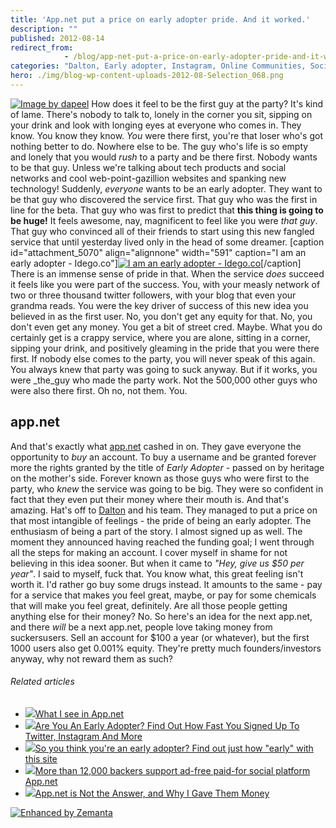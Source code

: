 ```yaml
---
title: 'App.net put a price on early adopter pride. And it worked.'
description: ""
published: 2012-08-14
redirect_from: 
            - /blog/app-net-put-a-price-on-early-adopter-pride-and-it-worked/swizec/5066
categories: "Dalton, Early adopter, Instagram, Online Communities, Social network, Twitter, Uncategorized"
hero: ./img/blog-wp-content-uploads-2012-08-Selection_068.png
---
```

[![Image by  dapeel](http://farm1.staticflickr.com/55/157384488_a42dfd77b9_z.jpg?zz=1 "Image by  dapeel")](http://www.flickr.com/photos/dapeel/157384488/sizes/z/in/photostream/) How does it feel to be the first guy at the party? It&#x27;s kind of lame. There&#x27;s nobody to talk to, lonely in the corner you sit, sipping on your drink and look with longing eyes at everyone who comes in. They know. You know they know. _You_ were there first, you&#x27;re that loser who&#x27;s got nothing better to do. Nowhere else to be. The guy who&#x27;s life is so empty and lonely that you would _rush_ to a party and be there first. Nobody wants to be that guy. Unless we&#x27;re talking about tech products and social networks and cool web-point-gazillion websites and spanking new technology! Suddenly, _everyone_ wants to be an early adopter. They want to be that guy who discovered the service first. That guy who was the first in line for the beta. That guy who was first to predict that **this thing is going to be huge!** It feels awesome, nay, magnificent to feel like you were _that guy_. That guy who convinced all of their friends to start using this new fangled service that until yesterday lived only in the head of some dreamer. \[caption id=&quot;attachment_5070&quot; align=&quot;alignnone&quot; width=&quot;591&quot; caption=&quot;I am an early adopter - Idego.co&quot;][![I am an early adopter - Idego.co](./img/blog-wp-content-uploads-2012-08-Selection_068.png "I am an early adopter - Idego.co")](http://idego.co/)\[/caption] There is an immense sense of pride in that. When the service _does_ succeed it feels like you were part of the success. You, with your measly network of two or three thousand twitter followers, with your blog that even your grandma reads. You were the key driver of success of this new idea you believed in as the first user. No, you don&#x27;t get any equity for that. No, you don&#x27;t even get any money. You get a bit of street cred. Maybe. What you do certainly get is a crappy service, where you are alone, sitting in a corner, sipping your drink, and positively gleaming in the pride that you were there first. If nobody else comes to the party, you will never speak of this again. You always knew that party was going to suck anyway. But if it works, you were _the_guy who made the party work. Not the 500,000 other guys who were also there first. Oh no, not them. You.

## app.net

And that&#x27;s exactly what [app.net](http://app.net) cashed in on. They gave everyone the opportunity to _buy_ an account. To buy a username and be granted forever more the rights granted by the title of _Early Adopter_ - passed on by heritage on the mother&#x27;s side. Forever known as those guys who were first to the party, who _knew_ the service was going to be big. They were so confident in fact that they even put their money where their mouth is. And that&#x27;s amazing. Hat&#x27;s off to [Dalton](http://twitter.com/daltonc) and his team. They managed to put a price on that most intangible of feelings - the pride of being an early adopter. The enthusiasm of being a part of the story. I almost signed up as well. The moment they announced having reached the funding goal; I went through all the steps for making an account. I cover myself in shame for not believing in this idea sooner. But when it came to _&quot;Hey, give us $50 per year&quot;_. I said to myself, fuck that. You know what, this great feeling isn&#x27;t worth it. I&#x27;d rather go buy some drugs instead. It amounts to the same - pay for a service that makes you feel great, maybe, or pay for some chemicals that will make you feel great, definitely. Are all those people getting anything else for their money? No. So here&#x27;s an idea for the next app.net, and there _will_ be a next app.net, people love taking money from suckersusers. Sell an account for $100 a year (or whatever), but the first 1000 users also get 0.001% equity. They&#x27;re pretty much founders/investors anyway, why not reward them as such?

###### Related articles

- [![](http://i.zemanta.com/noimg_17_80_80.jpg)](http://phuu.net/2012/08/12/what-i-see-in-app-dot-net.html)[What I see in App.net](http://phuu.net/2012/08/12/what-i-see-in-app-dot-net.html)
- [![](http://i.zemanta.com/105146395_80_80.jpg)](http://www.cultofmac.com/183092/are-you-an-early-adopter-find-out-how-fast-you-signed-up-to-twitter-instagram-and-more/)[Are You An Early Adopter? Find Out How Fast You Signed Up To Twitter, Instagram And More](http://www.cultofmac.com/183092/are-you-an-early-adopter-find-out-how-fast-you-signed-up-to-twitter-instagram-and-more/)
- [![](http://i.zemanta.com/104809840_80_80.jpg)](http://thenextweb.com/shareables/2012/08/06/so-you-think-youre-an-early-adopter-find-out-just-how-early-with-this-site/)[So you think you&#x27;re an early adopter? Find out just how &quot;early&quot; with this site](http://thenextweb.com/shareables/2012/08/06/so-you-think-youre-an-early-adopter-find-out-just-how-early-with-this-site/)
- [![](http://i.zemanta.com/106578869_80_80.jpg)](http://www.siliconrepublic.com/new-media/item/28764-more-than-12-000-backers-su)[More than 12,000 backers support ad-free paid-for social platform App.net](http://www.siliconrepublic.com/new-media/item/28764-more-than-12-000-backers-su)
- [![](http://i.zemanta.com/noimg_98_80_80.jpg)](http://www.iamdann.com/2012/08/13/app-net-is-not-the-answer-and-why-i-gave-them-money)[App.net is Not the Answer, and Why I Gave Them Money](http://www.iamdann.com/2012/08/13/app-net-is-not-the-answer-and-why-i-gave-them-money)

[![Enhanced by Zemanta](http://img.zemanta.com/zemified_e.png?x-id=10ee57ac-4cb2-4069-9116-aff6611d010d)](http://www.zemanta.com/?px "Enhanced by Zemanta")